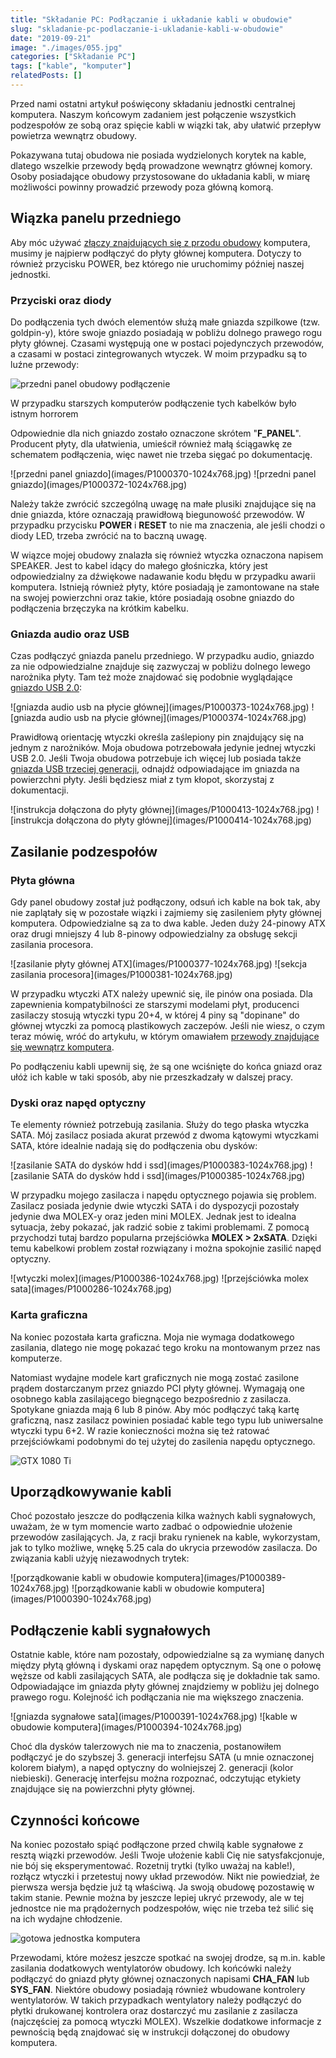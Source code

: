 ```yaml
---
title: "Składanie PC: Podłączanie i układanie kabli w obudowie"
slug: "skladanie-pc-podlaczanie-i-ukladanie-kabli-w-obudowie"
date: "2019-09-21"
image: "./images/055.jpg"
categories: ["Składanie PC"]
tags: ["kable", "komputer"]
relatedPosts: []
---
```


Przed nami ostatni artykuł poświęcony składaniu jednostki centralnej komputera. Naszym końcowym zadaniem jest połączenie wszystkich podzespołów ze sobą oraz spięcie kabli w wiązki tak, aby ułatwić przepływ powietrza wewnątrz obudowy.

<InfoBlock>Pokazywana tutaj obudowa nie posiada wydzielonych korytek na kable, dlatego wszelkie przewody będą prowadzone wewnątrz głównej komory. Osoby posiadające obudowy przystosowane do układania kabli, w miarę możliwości powinny prowadzić przewody poza główną komorą.</InfoBlock>

## Wiązka panelu przedniego

Aby móc używać [złączy znajdujących się z przodu obudowy](/obudowy-czesc-1) komputera, musimy je najpierw podłączyć do płyty głównej komputera. Dotyczy to również przycisku POWER, bez którego nie uruchomimy później naszej jednostki.

### Przyciski oraz diody

Do podłączenia tych dwóch elementów służą małe gniazda szpilkowe (tzw. goldpin-y), które swoje gniazdo posiadają w pobliżu dolnego prawego rogu płyty głównej. Czasami występują one w postaci pojedynczych przewodów, a czasami w postaci zintegrowanych wtyczek. W moim przypadku są to luźne przewody:

![przedni panel obudowy podłączenie](images/P1000367-1024x768.jpg)

<ImageDescription>W przypadku starszych komputerów podłączenie tych kabelków było istnym horrorem</ImageDescription>

Odpowiednie dla nich gniazdo zostało oznaczone skrótem "**F\_PANEL**". Producent płyty, dla ułatwienia, umieścił również małą ściągawkę ze schematem podłączenia, więc nawet nie trzeba sięgać po dokumentację.

<Gallery>
![przedni panel gniazdo](images/P1000370-1024x768.jpg)
![przedni panel gniazdo](images/P1000372-1024x768.jpg)
</Gallery>

Należy także zwrócić szczególną uwagę na małe plusiki znajdujące się na dnie gniazda, które oznaczają prawidłową biegunowość przewodów. W przypadku przycisku **POWER** i **RESET** to nie ma znaczenia, ale jeśli chodzi o diody LED, trzeba zwrócić na to baczną uwagę.

<InfoBlock>W wiązce mojej obudowy znalazła się również wtyczka oznaczona napisem SPEAKER. Jest to kabel idący do małego głośniczka, który jest odpowiedzialny za dźwiękowe nadawanie kodu błędu w przypadku awarii komputera. Istnieją również płyty, które posiadają je zamontowane na stałe na swojej powierzchni oraz takie, które posiadają osobne gniazdo do podłączenia brzęczyka na krótkim kabelku.</InfoBlock>

### Gniazda audio oraz USB

Czas podłączyć gniazda panelu przedniego. W przypadku audio, gniazdo za nie odpowiedzialne znajduje się zazwyczaj w pobliżu dolnego lewego narożnika płyty. Tam też może znajdować się podobnie wyglądające [gniazdo USB 2.0](/kablologia-zlacza-usb):

<Gallery>
![gniazda audio usb na płycie głównej](images/P1000373-1024x768.jpg)
![gniazda audio usb na płycie głównej](images/P1000374-1024x768.jpg)
</Gallery>

Prawidłową orientację wtyczki określa zaślepiony pin znajdujący się na jednym z narożników. Moja obudowa potrzebowała jedynie jednej wtyczki USB 2.0. Jeśli Twoja obudowa potrzebuje ich więcej lub posiada także [gniazda USB trzeciej generacji](/kablologia-zlacza-usb), odnajdź odpowiadające im gniazda na powierzchni płyty. Jeśli będziesz miał z tym kłopot, skorzystaj z dokumentacji.

<Gallery>
![instrukcja dołączona do płyty głównej](images/P1000413-1024x768.jpg)
![instrukcja dołączona do płyty głównej](images/P1000414-1024x768.jpg)
</Gallery>

## Zasilanie podzespołów

### Płyta główna

Gdy panel obudowy został już podłączony, odsuń ich kable na bok tak, aby nie zaplątały się w pozostałe wiązki i zajmiemy się zasileniem płyty głównej komputera. Odpowiedzialne są za to dwa kable. Jeden duży 24-pinowy ATX oraz drugi mniejszy 4 lub 8-pinowy odpowiedzialny za obsługę sekcji zasilania procesora.

<Gallery>
![zasilanie płyty głównej ATX](images/P1000377-1024x768.jpg)
![sekcja zasilania procesora](images/P1000381-1024x768.jpg)
</Gallery>

W przypadku wtyczki ATX należy upewnić się, ile pinów ona posiada. Dla zapewnienia kompatybilności ze starszymi modelami płyt, producenci zasilaczy stosują wtyczki typu 20+4, w której 4 piny są "dopinane" do głównej wtyczki za pomocą plastikowych zaczepów. Jeśli nie wiesz, o czym teraz mówię, wróć do artykułu, w którym omawiałem [przewody znajdujące się wewnątrz komputera](/kablologia-przewody-jednostki-centralnej).

Po podłączeniu kabli upewnij się, że są one wciśnięte do końca gniazd oraz ułóż ich kable w taki sposób, aby nie przeszkadzały w dalszej pracy.

### Dyski oraz napęd optyczny

Te elementy również potrzebują zasilania. Służy do tego płaska wtyczka SATA. Mój zasilacz posiada akurat przewód z dwoma kątowymi wtyczkami SATA, które idealnie nadają się do podłączenia obu dysków:

<Gallery>
![zasilanie SATA do dysków hdd i ssd](images/P1000383-1024x768.jpg)
![zasilanie SATA do dysków hdd i ssd](images/P1000385-1024x768.jpg)
</Gallery>

W przypadku mojego zasilacza i napędu optycznego pojawia się problem. Zasilacz posiada jedynie dwie wtyczki SATA i do dyspozycji pozostały jedynie dwa MOLEX-y oraz jeden mini MOLEX. Jednak jest to idealna sytuacja, żeby pokazać, jak radzić sobie z takimi problemami. Z pomocą przychodzi tutaj bardzo popularna przejściówka **MOLEX > 2xSATA**. Dzięki temu kabelkowi problem został rozwiązany i można spokojnie zasilić napęd optyczny.

<Gallery>
![wtyczki molex](images/P1000386-1024x768.jpg)
![przejściówka molex sata](images/P1000286-1024x768.jpg)
</Gallery>

### Karta graficzna

Na koniec pozostała karta graficzna. Moja nie wymaga dodatkowego zasilania, dlatego nie mogę pokazać tego kroku na montowanym przez nas komputerze.

Natomiast wydajne modele kart graficznych nie mogą zostać zasilone prądem dostarczanym przez gniazdo PCI płyty głównej. Wymagają one osobnego kabla zasilającego biegnącego bezpośrednio z zasilacza. Spotykane gniazda mają 6 lub 8 pinów. Aby móc podłączyć taką kartę graficzną, nasz zasilacz powinien posiadać kable tego typu lub uniwersalne wtyczki typu 6+2. W razie konieczności można się też ratować przejściówkami podobnymi do tej użytej do zasilenia napędu optycznego.

![GTX 1080 Ti](images/pcie-62-GTX1080Ti-1366x623.jpg)

## Uporządkowywanie kabli

Choć pozostało jeszcze do podłączenia kilka ważnych kabli sygnałowych, uważam, że w tym momencie warto zadbać o odpowiednie ułożenie przewodów zasilających. Ja, z racji braku rynienek na kable, wykorzystam, jak to tylko możliwe, wnękę 5.25 cala do ukrycia przewodów zasilacza. Do związania kabli użyję niezawodnych trytek:

<Gallery>
![porządkowanie kabli w obudowie komputera](images/P1000389-1024x768.jpg)
![porządkowanie kabli w obudowie komputera](images/P1000390-1024x768.jpg)
</Gallery>

## Podłączenie kabli sygnałowych

Ostatnie kable, które nam pozostały, odpowiedzialne są za wymianę danych między płytą główną i dyskami oraz napędem optycznym. Są one o połowę węższe od kabli zasilających SATA, ale podłącza się je dokładnie tak samo. Odpowiadające im gniazda płyty głównej znajdziemy w pobliżu jej dolnego prawego rogu. Kolejność ich podłączania nie ma większego znaczenia.

<Gallery>
![gniazda sygnałowe sata](images/P1000391-1024x768.jpg)
![kable w obudowie komputera](images/P1000394-1024x768.jpg)
</Gallery>

Choć dla dysków talerzowych nie ma to znaczenia, postanowiłem podłączyć je do szybszej 3. generacji interfejsu SATA (u mnie oznaczonej kolorem białym), a napęd optyczny do wolniejszej 2. generacji (kolor niebieski). Generację interfejsu można rozpoznać, odczytując etykiety znajdujące się na powierzchni płyty głównej.

## Czynności końcowe

Na koniec pozostało spiąć podłączone przed chwilą kable sygnałowe z resztą wiązki przewodów. Jeśli Twoje ułożenie kabli Cię nie satysfakcjonuje, nie bój się eksperymentować. Rozetnij trytki (tylko uważaj na kable!), rozłącz wtyczki i przetestuj nowy układ przewodów. Nikt nie powiedział, że pierwsza wersja będzie już tą właściwą. Ja swoją obudowę pozostawię w takim stanie. Pewnie można by jeszcze lepiej ukryć przewody, ale w tej jednostce nie ma prądożernych podzespołów, więc nie trzeba też silić się na ich wydajne chłodzenie.

![gotowa jednostka komputera](images/P1000395-882x768.jpg)

Przewodami, które możesz jeszcze spotkać na swojej drodze, są m.in. kable zasilania dodatkowych wentylatorów obudowy. Ich końcówki należy podłączyć do gniazd płyty głównej oznaczonych napisami **CHA\_FAN** lub **SYS\_FAN**. Niektóre obudowy posiadają również wbudowane kontrolery wentylatorów. W takich przypadkach wentylatory należy podłączyć do płytki drukowanej kontrolera oraz dostarczyć mu zasilanie z zasilacza (najczęściej za pomocą wtyczki MOLEX). Wszelkie dodatkowe informacje z pewnością będą znajdować się w instrukcji dołączonej do obudowy komputera.

<AssemblingPcFooter nextPost='/pierwsze-uruchomienie-komputera-diagnostyka-awarii'/>
